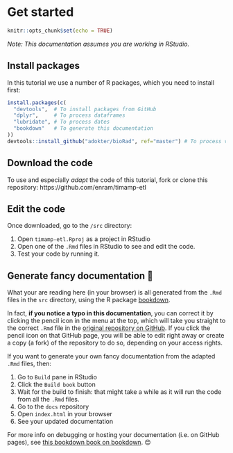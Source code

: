 # Get started {#installation}

```r
knitr::opts_chunk$set(echo = TRUE)
```

_Note: This documentation assumes you are working in RStudio._

## Install packages

In this tutorial we use a number of R packages, which you need to install first:

```r
install.packages(c(
  "devtools",  # To install packages from GitHub
  "dplyr",     # To process dataframes
  "lubridate", # To process dates
  "bookdown"   # To generate this documentation
))
devtools::install_github("adokter/bioRad", ref="master") # To process vp data
```

## Download the code

To use and especially _adapt_ the code of this tutorial, fork or clone this repository: https://github.com/enram/timamp-etl

## Edit the code

Once downloaded, go to the `/src` directory:

1. Open `timamp-etl.Rproj` as a project in RStudio
2. Open one of the `.Rmd` files in RStudio to see and edit the code.
3. Test your code by running it.

## Generate fancy documentation 📕

What your are reading here (in your browser) is all generated from the `.Rmd` files in the `src` directory, using the R package [bookdown](https://bookdown.org/yihui/bookdown/).

In fact, **if you notice a typo in this documentation**, you can correct it by clicking the pencil icon in the menu at the top, which will take you straight to the correct `.Rmd` file in the [original repository on GitHub](https://github.com/enram/timamp-etl). If you click the pencil icon on that GitHub page, you will be able to edit right away or create a copy (a fork) of the repository to do so, depending on your access rights.

If you want to generate your own fancy documentation from the adapted `.Rmd` files, then:

1. Go to `Build` pane in RStudio
2. Click the `Build book` button
3. Wait for the build to finish: that might take a while as it will run the code from all the `.Rmd` files.
4. Go to the `docs` repository
5. Open `index.html` in your browser
6. See your updated documentation

For more info on debugging or hosting your documentation (i.e. on GitHub pages), see [this bookdown book on bookdown](https://bookdown.org/yihui/bookdown/). 😊
